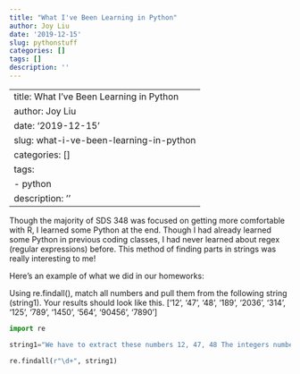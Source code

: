 ```yaml
---
title: "What I've Been Learning in Python"
author: Joy Liu
date: '2019-12-15'
slug: pythonstuff
categories: []
tags: []
description: ''
---
```


---
title: What I've Been Learning in Python
author: Joy Liu
date: '2019-12-15'
slug: what-i-ve-been-learning-in-python
categories: []
tags:
  - python
description: ''
---

Though the majority of SDS 348 was focused on getting more comfortable with R, I learned some Python at the end. Though I had already learned some Python in previous coding classes, I had never learned about regex (regular expressions) before. This method of finding parts in strings was really interesting to me!

Here's an example of what we did in our homeworks:

Using re.findall(), match all numbers and pull them from the following string (string1). Your results should look like this.
['12',
 '47',
 '48',
 '189',
 '2036',
 '314',
 '125',
 '789',
 '1450',
 '564',
 '90456',
 '7890']

```python

import re

string1="We have to extract these numbers 12, 47, 48 The integers numbers are also interesting: 189 2036 314\',\' is a separator, so please extract these numbers 125,789,1450 and also these 564,90456 We like to offer you 7890$ per month in order to complete this task... we are joking"

re.findall(r"\d+", string1)

```


